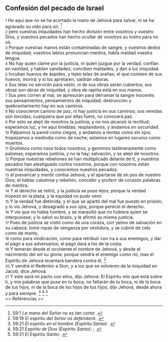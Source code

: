 == Confesión del pecado de Israel ==

{{anchor|1}} <small>1</small> He aquí que no se ha acortado la mano de Jehová para salvar, ni se ha agravado su oído para oír; <ref>59:1 ''La mano del Señor no es tan corta'': {{lib|LU|97|7|9}}.</ref><br>
{{anchor|2}} <small>2</small> pero vuestras iniquidades han hecho división entre vosotros y vuestro Dios, y vuestros pecados han hecho ocultar de vosotros su rostro para no oír.<br>
{{anchor|3}} <small>3</small> Porque vuestras manos están contaminadas de sangre, y vuestros dedos de iniquidad; vuestros labios pronuncian mentira, habla maldad vuestra lengua.<br>
{{anchor|4}} <small>4</small> No hay quien clame por la justicia, ni quien juzgue por la verdad; confían en vanidad, y hablan vanidades; conciben maldades, y dan a luz iniquidad.<br>
{{anchor|5}} <small>5</small> Incuban huevos de áspides, y tejen telas de arañas; el que comiere de sus huevos, morirá; y si los apretaren, saldrán víboras.<br>
{{anchor|6}} <small>6</small> Sus telas no servirán para vestir, ni de sus obras serán cubiertos; sus obras son obras de iniquidad, y obra de rapiña está en sus manos.<br>
{{anchor|7}} <small>7</small> Sus pies corren al mal, se apresuran para derramar la sangre inocente; sus pensamientos, pensamientos de iniquidad; destrucción y quebrantamiento hay en sus caminos.<br>
{{anchor|8}} <small>8</small> No conocieron camino de paz, ni hay justicia en sus caminos; sus veredas son torcidas; cualquiera que por ellas fuere, no conocerá paz.<br>
{{anchor|9}} <small>9</small> Por esto se alejó de nosotros la justicia, y no nos alcanzó la rectitud; esperamos luz, y he aquí tinieblas; resplandores, y andamos en oscuridad.<br>
{{anchor|10}} <small>10</small> Palpamos la pared como ciegos, y andamos a tientas como sin ojos; tropezamos a mediodía como de noche; estamos en lugares oscuros como muertos.<br>
{{anchor|11}} <small>11</small> Gruñimos como osos todos nosotros, y gemimos lastimeramente como palomas; esperamos justicia, y no la hay; salvación, y se alejó de nosotros.<br>
{{anchor|12}} <small>12</small> Porque nuestras rebeliones se han multiplicado delante de ti, y nuestros pecados han atestiguado contra nosotros; porque con nosotros están nuestras iniquidades, y conocemos nuestros pecados:<br>
{{anchor|13}} <small>13</small> el prevaricar y mentir contra Jehová, y el apartarse de en pos de nuestro Dios; el hablar calumnia y rebelión, concebir y proferir de corazón palabras de mentira.<br>
{{anchor|14}} <small>14</small> Y el derecho se retiró, y la justicia se puso lejos; porque la verdad tropezó en la plaza, y la equidad no pudo venir.<br>
{{anchor|15}} <small>15</small> Y la verdad fue detenida, y el que se apartó del mal fue puesto en prisión; y lo vio Jehová, y desagradó a sus ojos, porque pereció el derecho.<br>
{{anchor|16}} <small>16</small> Y vio que no había hombre, y se maravilló que no hubiera quien se interpusiese; y lo salvó su brazo, y le afirmó su misma justicia.<br>
{{anchor|17}} <small>17</small> Pues de justicia se vistió como de una coraza, con yelmo de salvación en su cabeza; tomó ropas de venganza por vestidura, y se cubrió de celo como de manto,<br>
{{anchor|18}} <small>18</small> como para vindicación, como para retribuir con ira a sus enemigos, y dar el pago a sus adversarios; el pago dará a los de la costa.<br>
{{anchor|19}} <small>19</small> Y temerán desde el occidente el nombre de Jehová, y desde el nacimiento del sol su gloria; porque vendrá el enemigo como río, mas el Espíritu de Jehová levantará bandera contra él. <ref>59:19 ''El espíritu del Señor os defenderá'': {{lib|LU|97|7|12}}.</ref><br>
{{anchor|20}} <small>20</small> Y vendrá el Redentor a Sion, y a los que se volvieren de la iniquidad en Jacob, dice Jehová.<br>
{{anchor|21}} <small>21</small> Y este será mi pacto con ellos, dijo Jehová: El Espíritu mío que está sobre ti, y mis palabras que puse en tu boca, no faltarán de tu boca, ni de la boca de tus hijos, ni de la boca de los hijos de tus hijos, dijo Jehová, desde ahora y para siempre. <ref>59:21 ''El espíritu en el hombre (Espíritu Santo)'': {{lib|LU|103|1|6}}.</ref> <ref>59:21 ''Espíritu de Dios (Espíritu Santo)'': {{lib|LU|8|5|3}}; {{lib|LU|8|5|5}}.</ref> <ref>59:21 ''El Espíritu Santo'': {{lib|LU|34|4|1}}.</ref><br>
== Referencias ==

<references />
